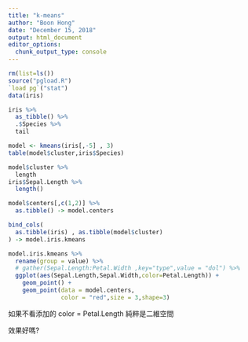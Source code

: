 ---
title: "k-means"
author: "Boon Hong"
date: "December 15, 2018"
output: html_document
editor_options: 
  chunk_output_type: console
---

```{r}
rm(list=ls())
source("pgload.R")
`load pg`("stat")
data(iris)

```

```{r}
iris %>% 
  as_tibble() %>% 
  .$Species %>% 
  tail

model <- kmeans(iris[,-5] , 3) 
table(model$cluster,iris$Species)

model$cluster %>% 
  length
iris$Sepal.Length %>% 
  length()

model$centers[,c(1,2)] %>% 
  as.tibble() -> model.centers

bind_cols(
  as.tibble(iris) , as.tibble(model$cluster)
) -> model.iris.kmeans

model.iris.kmeans %>% 
  rename(group = value) %>% 
  # gather(Sepal.Length:Petal.Width ,key="type",value = "dol") %>% 
  ggplot(aes(Sepal.Length,Sepal.Width,color=Petal.Length)) + 
    geom_point() + 
    geom_point(data = model.centers,
               color = "red",size = 3,shape=3) 

```

如果不看添加的 color = Petal.Length 純粹是二維空間 

效果好嗎? 


```{r}

```

